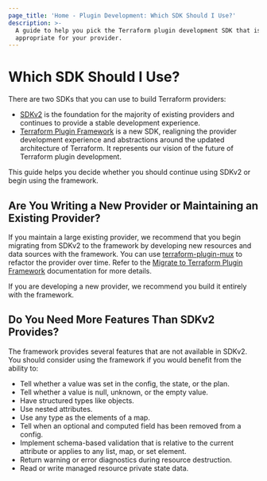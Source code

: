 ```yaml
---
page_title: 'Home - Plugin Development: Which SDK Should I Use?'
description: >-
  A guide to help you pick the Terraform plugin development SDK that is
  appropriate for your provider.
---
```


# Which SDK Should I Use?

There are two SDKs that you can use to build Terraform providers:

* [SDKv2](/plugin/sdkv2) is the foundation for the majority of existing providers and continues to provide a stable development experience.
* [Terraform Plugin Framework](/plugin/framework) is a new SDK, realigning the provider development experience and abstractions around the updated architecture of Terraform. It represents our vision of the future of Terraform plugin development.

This guide helps you decide whether you should continue using SDKv2 or begin using the framework.

## Are You Writing a New Provider or Maintaining an Existing Provider?

If you maintain a large existing provider, we recommend that you begin migrating from SDKv2 to the framework by developing new resources and data sources with the framework. You can use [terraform-plugin-mux](/plugin/mux) to refactor the provider over time. Refer to the [Migrate to Terraform Plugin Framework](/plugin/sdkv2#migrate-to-terraform-plugin-framework) documentation for more details.

If you are developing a new provider, we recommend you build it entirely with the framework.


## Do You Need More Features Than SDKv2 Provides?

The framework provides several features that are not available in SDKv2. You
should consider using the framework if you would benefit from the ability to:

* Tell whether a value was set in the config, the state, or the plan.
* Tell whether a value is null, unknown, or the empty value.
* Have structured types like objects.
* Use nested attributes.
* Use any type as the elements of a map.
* Tell when an optional and computed field has been removed from a config.
* Implement schema-based validation that is relative to the current attribute or applies to any list, map, or set element.
* Return warning or error diagnostics during resource destruction.
* Read or write managed resource private state data.
